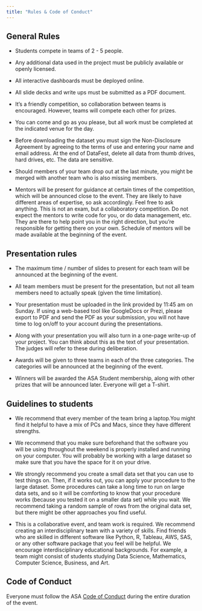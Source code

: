 ```yaml
---
title: "Rules & Code of Conduct"
---
```


## General Rules

- Students compete in teams of 2 - 5 people.

- Any additional data used in the project must be publicly available or openly licensed.

- All interactive dashboards must be deployed online.

- All slide decks and write ups must be submitted as a PDF document.

- It’s a friendly competition, so collaboration between teams is encouraged. However, teams will compete each other for prizes.

- You can come and go as you please, but all work must be completed at the indicated venue for the day. 

- Before downloading the dataset you must sign the Non-Disclosure Agreement by agreeing to the terms of use and entering your name and email address. At the end of DataFest, delete all data from thumb drives, hard drives, etc. The data are sensitive. 

- Should members of your team drop out at the last minute, you might be merged with another team who is also missing members. 

- Mentors will be present for guidance at certain times of the competition, which will be announced close to the event. They are likely to have different areas of expertise, so ask accordingly. Feel free to ask anything. This is not an exam, but a collaboratory competition. Do not expect the mentors to write code for you, or do data management, etc. They are there to help point you in the right direction, but you're responsible for getting there on your own. Schedule of mentors will be made available at the beginning of the event.

## Presentation rules

- The maximum time / number of slides to present for each team will be announced at the beginning of the event.

- All team members must be present for the presentation, but not all team members need to actually speak (given the time limitation).

- Your presentation must be uploaded in the link provided by 11:45 am on Sunday. If using a web-based tool like GoogleDocs or Prezi, please export to PDF and send the PDF as your submission, you will not have time to log on/off to your account during the presentations.

- Along with your presentation you will also turn in a one-page write-up of your project. You can think about this as the text of your presentation. The judges will refer to these during deliberation.

- Awards will be given to three teams in each of the three categories. The categories will be announced at the beginning of the event.

- Winners will be awarded the ASA Student membership, along with other prizes that will be announced later. Everyone will get a T-shirt.

## Guidelines to students

- We recommend that every member of the team bring a laptop.You might find it helpful to have a mix of PCs and Macs, since they have different strengths.

- We recommend that you make sure beforehand that the software you will be using throughout the weekend is properly installed and running on your computer. You will probably be working with a large dataset so make sure that you have the space for it on your drive. 

- We strongly recommend you create a small data set that you can use to test things on. Then, if it works out, you can apply your procedure to the large dataset. Some procedures can take a long time to run on large data sets, and so it will be comforting to know that your procedure works (because you tested it on a smaller data set) while you wait. We recommend taking a random sample of rows from the original data set, but there might be other approaches you find useful. 

- This is a collaborative event, and team work is required. We recommend creating an interdisciplinary team with a variety of skills. Find friends who are skilled in different software like Python, R, Tableau, AWS, SAS, or any other software package that you feel will be helpful. We encourage interdisciplinary educational backgrounds. For example, a team might consist of students studying Data Science, Mathematics, Computer Science, Business, and Art.



## Code of Conduct

Everyone must follow the ASA [Code of Conduct](https://ww2.amstat.org/education/datafest/pdfs/ASA-DataFestCoC.pdf) during the entire duration of the event.